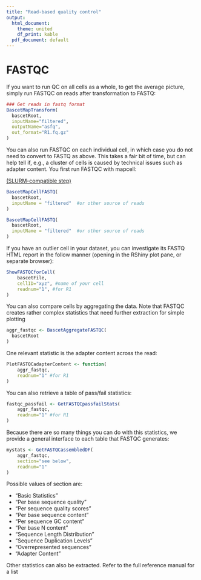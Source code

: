 ```yaml
---
title: "Read-based quality control"
output:
  html_document:
    theme: united
    df_print: kable
  pdf_document: default
---
```



# FASTQC

If you want to run QC on all cells as a whole, to get the average picture,
simply run FASTQC on reads after transformation to FASTQ:

```r
### Get reads in fastq format
BascetMapTransform(
  bascetRoot,
  inputName="filtered",   
  outputName="asfq",      
  out_format="R1.fq.gz"
)
```

You can also run FASTQC on each individual cell, in which case you do not
need to convert to FASTQ as above. This takes a fair bit of time,
but can help tell if, e.g., a cluster of cells is caused by technical issues
such as adapter content. You first run FASTQC with mapcell:

[(SLURM-compatible step)](slurm.html)
```r
BascetMapCellFASTQ(
  bascetRoot,
  inputName = "filtered"  #or other source of reads
)
```


```r
BascetMapCellFASTQ(
  bascetRoot,
  inputName = "filtered"  #or other source of reads
)
```

If you have an outlier cell in your dataset, you can investigate its FASTQ
HTML report in the follow manner (opening in the RShiny plot pane, or separate browser):

```r
ShowFASTQCforCell(
    bascetFile, 
    cellID="xyz", #name of your cell 
    readnum="1", #for R1
)
```

You can also compare cells by aggregating the data. Note that FASTQC creates
rather complex statistics that need further extraction for simple plotting

```r
aggr_fastqc <- BascetAggregateFASTQC(
  bascetRoot
)
```


One relevant statistic is the adapter content across the read:

```r
PlotFASTQCadapterContent <- function(
    aggr_fastqc,
    readnum="1" #for R1
)
```


You can also retrieve a table of pass/fail statistics:

```r
fastqc_passfail <- GetFASTQCpassfailStats(
    aggr_fastqc,
    readnum="1" #for R1
)
```

Because there are so many things you can do with this statistics, we provide
a general interface to each table that FASTQC generates:
```r
mystats <- GetFASTQCassembledDF(
    aggr_fastqc, 
    section="see below", 
    readnum="1"
)
```

Possible values of section are:

* "Basic Statistics"
* "Per base sequence quality"
* "Per sequence quality scores"
* "Per base sequence content"
* "Per sequence GC content"
* "Per base N content"
* "Sequence Length Distribution"
* "Sequence Duplication Levels"
* "Overrepresented sequences"
* "Adapter Content"

Other statistics can also be extracted. Refer to the full reference manual for a list

